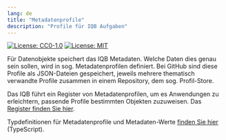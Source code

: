 ---
lang: de
title: "Metadatenprofile"
description: "Profile für IQB Aufgaben"
---

[![License: CC0-1.0](https://img.shields.io/badge/License-CC0_1.0-lightgrey.svg)](http://creativecommons.org/publicdomain/zero/1.0/)
[![License: MIT](https://img.shields.io/badge/License-MIT-yellow.svg)](https://opensource.org/licenses/MIT)

Für Datenobjekte speichert das IQB Metadaten. Welche Daten dies genau sein sollen, wird in sog. Metadatenprofilen definiert. Bei GitHub sind diese Profile als JSON-Dateien gespeichert, jeweils mehrere thematisch verwandte Profile zusammen in einem Repository, dem sog. Profil-Store.


Das IQB führt ein Register von Metadatenprofilen, um es Anwendungen zu erleichtern, passende Profile bestimmten Objekten zuzuweisen. Das [Register finden Sie hier](https://github.com/iqb-vocabs/profile-registry).


Typdefinitionen für Metadatenprofile und Metadaten-Werte [finden Sie hier](https://github.com/iqb-vocabs/metadata#readme) (TypeScript).

